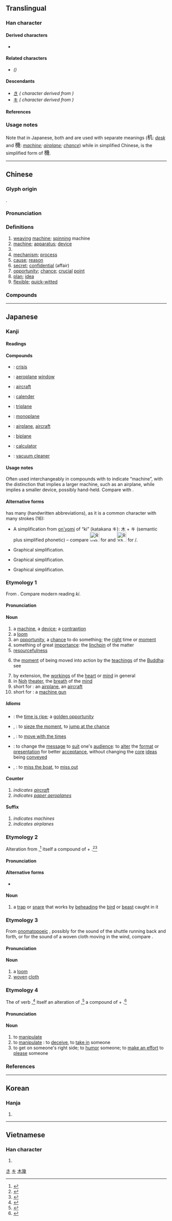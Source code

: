 {{also|机}}
{{character info/new}}
==Translingual==
{{ja-forms|機∣[[机]]|[[机]]|機∣[[机]]}}

===Han character===
{{Han char|rn=75|rad=木|as=12|sn=16|four=42953|canj=DVII|ids=⿰木幾}}

====Derived characters====
* {{l|mul|[[𣡯]]}}

====Related characters====
* {{l|mul|[[机]]}} ''({{w|Simplified Chinese}})''

====Descendants====
* [[き]] ''({{w|Hiragana}} character derived from {{w|Man'yōgana}})'' <!-- Listed in 上代特殊仮名遣 Jōdai Tokushu Kanazukai -->
* [[キ]] ''({{w|Katakana}} character derived from {{w|Man'yōgana}})'' <!-- Listed in 上代特殊仮名遣 Jōdai Tokushu Kanazukai -->

====References====
{{Han ref|kx=0554.080|dkj=15561|dj=0942.200|hdz=21298.040|uh=6A5F}}

===Usage notes===
Note that in Japanese, both {{l|ja|机}} and {{l|ja|機}} are used with separate meanings (<big>机</big>: ''[[desk]]'' and <big>機</big>: ''[[machine]]; [[airplane]]; [[chance]]'') while in simplified Chinese, {{l|zh|机}} is the simplified form of <big>機</big>.

[[Category:Han characters from which hiragana were derived|き]]
[[Category:Han characters from which katakana were derived|キ]]
[[Category:CJKV simplified characters which already existed as traditional characters|木幾]]

----

==Chinese==
{{zh-forms|s=机}}

===Glyph origin===
{{Han etym}}
{{Han compound|木|幾|c1=s|c2=p|ls=psc}}.

===Pronunciation===
{{zh-pron
|m=jī
|ma=y
|m-s=
|c=gei1
|c-t=
|g=
|h=pfs=kî
|j=
|md=gĭ
|mn=ki/kui
|mn_note=ki - literary; kui - vernacular
|mn-t=gi1
|w=1ji
|x=
|mc=y
|oc=y
|cat=n,a
}}

===Definitions===
{{zh-hanzi}}

# [[weaving]] [[machine]]; [[spinning]] machine
# [[machine]]; [[apparatus]]; [[device]]
# {{zh-abbrev|*飛機|aircraft}}
# [[mechanism]]; [[process]]
# [[cause]]; [[reason]]
# [[secret]]; [[confidential]] (affair)
# [[opportunity]]; [[chance]]; [[crucial]] [[point]]
# [[plan]]; [[idea]]
# [[flexible]]; [[quick-witted]]

===Compounds===
{{zh-der|機車|機會|機槍|司機|危機|一機靈|三機|丘處機|主機|乘機|乾燥機|乾衣機|亂機|事機|交換機|仙機|代碼機|伴唱機|伺機|佛郎機|信號機|候機室|停機坪|偵察機|傳呼機|傳真機|傾卸機|僚機|先機|光碟機|內燃機|兵機|冷氣機|分機|列印機|列表機|刨冰機|割稻機|割草機|加油機|劫機|動機|包機|升降機|印刷機|印表機|合機|吹風機|唱機|噴射機|噴氣機|噴灑機|噴霧機|報話機|壓力機|壓縮機|壓路機|外燃機|大軍機|天機|失機|契機|字幕機|孵卵機|客機|家機布|專機|對講機|工具機|帶鋸機|平土機|幻燈機|弩機|張機|影印機|待機|心機|忘機|戎機|截碼機|戰機|戰鬥機|打卡機|打孔機|打字機|打樁機|打水機|打火機|打穀機|打蠟機|扳機|找機會|投影機|投機|投機股|投球機|投票機|抽氣機|抽水機|抽風機|拍節機|拖拉機|拖曳機|拷克機|挖土機|捲揚機|捷機|掃街機|排氣機|排風機|掘土機|推土機|提款機|插秧機|搞飛機|撒播機|播種機|擠乳機|擴大機|攔截機|攝像機|攝影機|攪拌機|攪碎機|支票機|收報機|收銀機|收音機|攻擊機|放影機|放映機|救火機|教練機|敵機|數據機|時機|暈機|暖氣機|曳引機|有機|有機物|有機的|有機質|有機酸|有機體|果汁機|柴油機|榨汁機|樞機|機事|機件|機伶|機伶人|機位|機先|機兵|機具|機利|機制|機動|機動性|機務|機匠|機器|機器人|機器手|機器油|機場|機子|機宜|機密|機工|機巧|機師|機床|機彀|機心|機悟|機感|機應|機戶|機房|機扣|機括|機捷|機敏|機斷|機智|機杼|機柄|機栝|機械|機械化|機械手|機械油|機械能|機械論|機構|機槽|機油|機牙|機率|機發|機神|機票|機米|機組|機緘|機緣|機群|機能|機臂|機艙|機衡|機要|機見|機詐|機謀|機警|機變|機趣|機軸|機辟|機遇|機運|機鋒|機長|機關|機關報|機關槍|機關炮|機關車|機關頭|機電|機靈|機靈鬼|步行機|步話機|步談機|殲擊機|殺機|母機|氣輪機|水壓機|水輪機|汲水機|汽機|汽輪機|沖壓機|沖空機|油印機|洗碗機|洗衣機|活機|液壓機|渦輪機|測謊機|滑翔機|烘乾機|烘培機|烘碗機|無機|無機體|無機鹽|照相機|蒸汽機|熱機|燒錄機|牙機|牽引機|牽機藥|玄機|班機|球磨機|生機|留聲機|當機|登機室|登機證|發動機|發報機|發射機|發送機|發電機|盤盒機|直升機|相機|知機|砂輪機|砑光機|研磨機|碟影機|磁帶機|磁碟機|礱穀機|神機|禪機|萬機|空氣機|空調機|答錄機|精米機|純水機|紡織機|終端機|綾機|線鋸機|縫紉機|總機|織布機|耕耘機|耳機|聲碟機|脫水機|脫穀機|腰機|臨機|良機|花機|藉機|藏機|號碼機|複印機|見機|觸機|計算機|說兵機|讀卡機|貨機|販賣機|費心機|起重機|起電機|趁機|跳機|軋花機|軋路機|軋道機|軋鋼機|軍機|軍機處|載機|輪機|轉機|轟炸機|農機|送風機|透平機|通風機|運輸機|運送機|釘書機|錄像機|錄影機|錄音機|鍘草機|鎗機|鏟土機|鑽機|長機|開山機|開機|開飲機|閱讀機|關機|除溼機|陸機|隨機|電動機|電唱機|電機|電視機|電算機|電話機|霸機|靈機|靶機|音碟機|風機|飛機|飛機場|飲水機|魚玄機|點唱機|鼓風機|機播|機動車|機帆船|機耕|機徽|機井|機理|機手|機體|機務段|機械人|機型|機修|機繡|機翼|機織|手機|機身|驗鈔機}}

{{zh-cat|Intermediate}}

----

==Japanese==

===Kanji===
{{ja-kanji|grade=4|rs=木12}}

====Readings====
{{ja-readings
|goon=け
|kanon=き
|kun=はた-, こぶち, おり-, わかつり
}}

====Compounds====
{{der-top|Compounds}}
* {{ja-r|危機|きき}}: [[crisis]]
* {{ja-r|機窓|きそう}}: [[aeroplane]] [[window]]
* {{ja-r|航空機|こうくうき}}: [[aircraft]]
* {{ja-r|光沢機|こうたくき}}: [[calender]]
* {{ja-r|三葉機|さんようき}}: [[triplane]]
* {{ja-r|単葉機|たんようき}}: [[monoplane]]
* {{ja-r|飛行機|ひこうき}}: [[airplane]], [[aircraft]]
* {{ja-r|複葉機|ふくようき}}: [[biplane]]
* {{ja-r|計算機|けいさんき}}: [[calculator]]
* {{ja-r|掃除機|そうじき}}: [[vacuum cleaner]]
{{der-bottom}}

====Usage notes====
Often used interchangeably in compounds with {{m|ja|器|tr=ki}} to indicate “machine”, with the distinction that {{lang|ja|機}} implies a larger machine, such as an airplane, while {{lang|ja|器}} implies a smaller device, possibly hand-held. Compare {{m|ja|飛行機|tr=hikōki||airplane}} with {{m|ja|食器|tr=shokki||tableware}}.

====Alternative forms====
{{lang|ja|機}} has many {{w|ryakuji}} (handwritten abbreviations), as it is a common character with many strokes (16):
* {{l|ja|Image:RYAKUJI_ki_01.png|40px}} A {{w|phono-semantic}} simplification from [[on'yomi]] of “ki” (katakana キ): 木 + キ (semantic plus simplified phonetic) – compare [[File:Ryakuji GI.png|30px]] for {{m|ja|議}} and [[File:RYAKUJI ma.png|30px]] for {{m|ja|魔}}/{{m|ja|摩}}.
* {{l|ja|Image:RYAKUJI_ki_02.png|40px}} Graphical simplification.
* {{l|ja|Image:RYAKUJI_ki_03.png|40px}} Graphical simplification.
* {{l|ja|Image:RYAKUJI_ki_04.png|40px}} Graphical simplification.

===Etymology 1===
{{ja-kanjitab|yomi=o|き}}
From {{etyl|ltc|ja|sort=き}} {{m|zh|機|tr=kjɨj||mechanism}}. Compare modern {{etyl|nan|-}} reading ''ki''.

====Pronunciation====
{{ja-pron|yomi=kanon|き|acc=1|acc_ref=DJR,NHK}}

====Noun====
{{ja-noun|き}}

# a [[machine]], a [[device]]; a [[contraption]]
# a [[loom]]
# an [[opportunity]], a [[chance]] to do something; the [[right]] time or [[moment]]
# something of great [[importance]]: the [[linchpin]] of the matter
# [[resourcefulness]]
# {{lb|ja|Buddhism|sort=き}} the [[moment]] of being moved into action by the [[teachings]] of the [[Buddha]]: see {{l|ja|機根|tr=''kikon''}}
# by extension, the [[workings]] of the [[heart]] or [[mind]] in general
# in [[Noh]] [[theater]], the [[breath]] of the [[mind]]
# short for {{m|ja|飛行機|tr=hikōki}}: an [[airplane]], an [[aircraft]]
# short for {{m|ja|機関銃|tr=kikanjū}}: a [[machine gun]]

=====Idioms=====
{{der-top|Idioms}}
* {{ja-r|機が熟する|き が じゅくする}}: the [[time is ripe]]; a [[golden opportunity]]
* {{ja-r|機に乗じる|き に じょうじる}}, {{ja-r|機に投じる|き に とうじる}}: to [[sieze the moment]], to [[jump at the chance]]
* {{ja-r|機に臨み変に応ずる|き に のぞみ へん に おうずる}}, {{ja-r|機に応ずる|き に おうずる}}: to [[move with the times]]
* {{ja-r|機に因って法を説く|き に よって ほう を とく}}: to change the [[message]] to [[suit]] one's [[audience]]: to [[alter]] the [[format]] or [[presentation]] for better [[acceptance]], without changing the [[core]] [[idea]]s being [[convey]]ed
* {{ja-r|機を逸する|き を いっする}}, {{ja-r|機を失する|き を しっする}}: to [[miss the boat]], to [[miss out]]
{{der-bottom}}

====Counter====
{{ja-pos|counter|き}}

# ''indicates [[aircraft]]''
# ''indicates [[paper aeroplane]]s''

====Suffix====
{{ja-pos|suffix|き}}

# ''indicates machines''
# ''indicates airplanes''

{{C|ja|Machines|Aircraft|Toys}}

===Etymology 2===
{{ja-kanjitab|yomi=k|こぶち}}
Alteration from {{ja-r|こうべうち}},<ref name="KDJ">{{R:Kokugo Dai Jiten}}</ref> itself a compound of {{m|ja|首|tr=kōbe||head}} + {{m|ja|打ち|tr=uchi||striking, hitting}}.<ref name="KDJ">{{R:Kokugo Dai Jiten}}</ref><ref name="DJR">{{R:Daijirin}}</ref>

====Pronunciation====
{{ja-pron|yomi=k|こぶち|acc=0|acc_ref=DJR}}

====Alternative forms====
* {{ja-l|首打}}

====Noun====
{{ja-noun|こぶち}}

# a [[trap]] or [[snare]] that works by [[behead]]ing the [[bird]] or [[beast]] caught in it

===Etymology 3===
{{ja-kanjitab|yomi=k|はた}}
From [[onomatopoeic]] {{m|ja|はた|tr=hata}}, possibly for the sound of the shuttle running back and forth, or for the sound of a woven cloth moving in the wind, compare {{m|ja|旗|tr=hata||a flag}}.

====Pronunciation====
{{ja-pron|yomi=k|はた|acc=2|acc_ref=DJR,NHK}}

====Noun====
{{ja-noun|はた}}

# a [[loom]]
# [[woven]] [[cloth]]

===Etymology 4===
{{ja-kanjitab|yomi=k|わかつり}}
The {{m|ja|連用形|tr=ren'yōkei||continuative or stem form}} of verb {{m|ja|機る|tr=wakatsuru||to [[manipulate]] something}},<ref name="KDJ">{{R:Kokugo Dai Jiten}}</ref> itself an alteration of {{m|ja|誘る|tr=okotsuru||to [[manipulate]] or [[con]] someone}},<ref name="KDJ">{{R:Kokugo Dai Jiten}}</ref> a compound of {{m|ja|痴|tr=oko||a fool}} + {{m|ja|釣る|tr=tsuru||to [[fish]], to [[draw out]]}}.<ref name="KDJ">{{R:Kokugo Dai Jiten}}</ref>

====Pronunciation====
{{ja-pron|yomi=k|わかつり}}

====Noun====
{{ja-noun|わかつり}}

# to [[manipulate]] {{qualifier|as in a device}}
# to [[manipulate]] {{qualifier|as in a person}}: to [[deceive]], to [[take in]] someone
# to get on someone's right side; to [[humor]] someone; to [[make an effort]] to [[please]] someone

===References===
<references/>

----

==Korean==

===Hanja===
{{ko-hanja|hangeul=기|eumhun=|mr=ki|y=ki}}

# {{defn|lang=ko|sort=木12}}

----

==Vietnamese==

===Han character===
{{vi-hantu|[[cơ]], [[ki]]|rs=木12}}

# {{defn|lang=vi|sort=木12}}